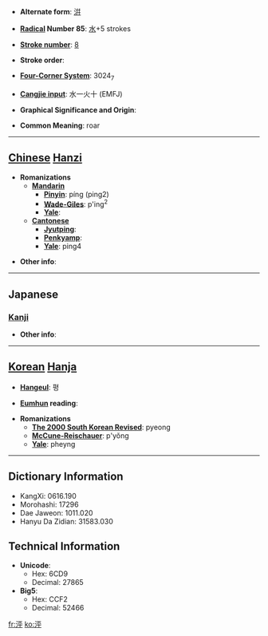 * '''Alternate form''': [[洴]]

* '''[[Wiktionary:Chinese radical index| Radical]] Number 85''': [[Wiktionary:Chinese radical index 水|水]]+5 strokes

* '''[[Wiktionary:Chinese total strokes index|Stroke number]]''': [[Wiktionary:Chinese total strokes index 8|8]]

* '''Stroke order''': 

* '''[[Wiktionary:Chinese four corner index|Four-Corner System]]''': 3024<sub>7</sub>

* '''[[Wiktionary:Chinese Cangjie index|Cangjie input]]''': 水一火十 (EMFJ)

* '''Graphical Significance and Origin''': 

* '''Common Meaning''': roar

----

== [[Chinese]] [[Hanzi]] ==

* '''Romanizations'''
** '''[[Mandarin]]'''
*** '''[[Pinyin]]''': píng (ping2)
*** '''[[Wade-Giles]]''': p'ing<sup>2</sup>
*** '''[[Yale]]''': 
** '''[[Cantonese]]'''
*** '''[[Jyutping]]''':
*** '''[[Penkyamp]]''': 
*** '''[[Yale]]''': ping4

* '''Other info''': 

----

==Japanese==
===[[Kanji]]===
{{kanji|on readings=[[ほう]] (hō), [[へい]] (hei), [[びょう]] (byō)
|kun readings=
}}

* '''Other info''':  

----

== [[Korean]] [[Hanja]] ==

* '''[[Hangeul]]''': 평

* '''[[Eumhun]] reading''': 

* '''Romanizations'''
** '''[[The 2000 South Korean Revised Romanization|The 2000 South Korean Revised]]''': pyeong
** '''[[McCune-Reischauer]]''': p'yŏng
** '''[[Yale]]''': pheyng

----

== Dictionary Information ==

* KangXi: 0616.190
* Morohashi: 17296
* Dae Jaweon: 1011.020
* Hanyu Da Zidian: 31583.030

== Technical Information ==

* '''Unicode''':
** Hex: 6CD9
** Decimal: 27865
* '''Big5''':
** Hex: CCF2
** Decimal: 52466

[[fr:泙]]
[[ko:泙]]